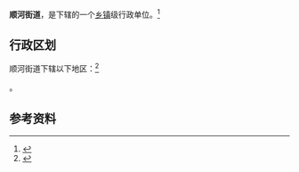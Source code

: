 {{中国乡级行政区|41/17/02/009/000}}

'''顺河街道'''，是{{PRC admin/fullname|41/17/02/009/000|3}}下辖的一个[[乡镇|乡镇]]级行政单位。<ref>{{PRC admin/ref sgc|{{PRC admin/parent|41/17/02/009/000}}}}</ref>

== 行政区划 ==

顺河街道下辖以下地区：<ref>{{PRC admin/ref sgc|41/17/02/009/000}}</ref>

{{PRC admin/children|41/17/02/009/000}}。

== 参考资料 ==

{{reflist}}

{{行政区划小作品}}
{{PRC admin/navcat|41/17/02/009/000}}